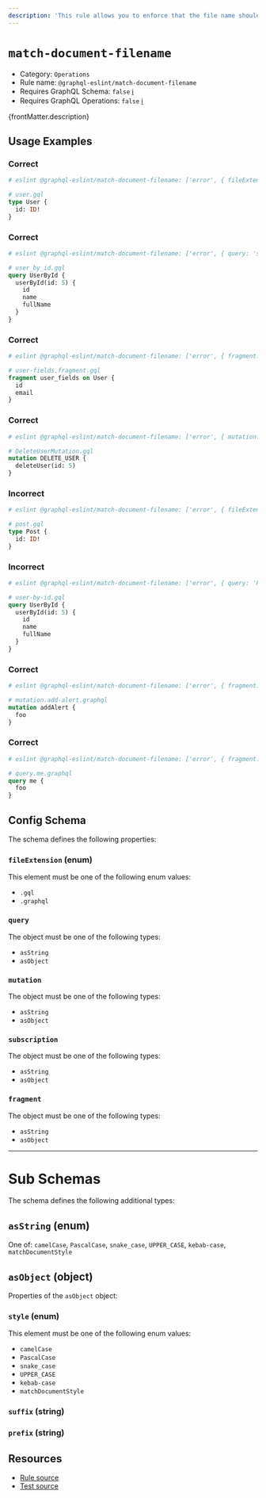 ```yaml
---
description: 'This rule allows you to enforce that the file name should match the operation name.'
---
```


# `match-document-filename`

- Category: `Operations`
- Rule name: `@graphql-eslint/match-document-filename`
- Requires GraphQL Schema: `false`
  [ℹ️](/docs/getting-started#extended-linting-rules-with-graphql-schema)
- Requires GraphQL Operations: `false`
  [ℹ️](/docs/getting-started#extended-linting-rules-with-siblings-operations)

{frontMatter.description}

## Usage Examples

### Correct

```graphql
# eslint @graphql-eslint/match-document-filename: ['error', { fileExtension: '.gql' }]

# user.gql
type User {
  id: ID!
}
```

### Correct

```graphql
# eslint @graphql-eslint/match-document-filename: ['error', { query: 'snake_case' }]

# user_by_id.gql
query UserById {
  userById(id: 5) {
    id
    name
    fullName
  }
}
```

### Correct

```graphql
# eslint @graphql-eslint/match-document-filename: ['error', { fragment: { style: 'kebab-case', suffix: '.fragment' } }]

# user-fields.fragment.gql
fragment user_fields on User {
  id
  email
}
```

### Correct

```graphql
# eslint @graphql-eslint/match-document-filename: ['error', { mutation: { style: 'PascalCase', suffix: 'Mutation' } }]

# DeleteUserMutation.gql
mutation DELETE_USER {
  deleteUser(id: 5)
}
```

### Incorrect

```graphql
# eslint @graphql-eslint/match-document-filename: ['error', { fileExtension: '.graphql' }]

# post.gql
type Post {
  id: ID!
}
```

### Incorrect

```graphql
# eslint @graphql-eslint/match-document-filename: ['error', { query: 'PascalCase' }]

# user-by-id.gql
query UserById {
  userById(id: 5) {
    id
    name
    fullName
  }
}
```

### Correct

```graphql
# eslint @graphql-eslint/match-document-filename: ['error', { fragment: { style: 'kebab-case', prefix: 'mutation.' } }]

# mutation.add-alert.graphql
mutation addAlert {
  foo
}
```

### Correct

```graphql
# eslint @graphql-eslint/match-document-filename: ['error', { fragment: { prefix: 'query.' } }]

# query.me.graphql
query me {
  foo
}
```

## Config Schema

The schema defines the following properties:

### `fileExtension` (enum)

This element must be one of the following enum values:

- `.gql`
- `.graphql`

### `query`

The object must be one of the following types:

- `asString`
- `asObject`

### `mutation`

The object must be one of the following types:

- `asString`
- `asObject`

### `subscription`

The object must be one of the following types:

- `asString`
- `asObject`

### `fragment`

The object must be one of the following types:

- `asString`
- `asObject`

---

# Sub Schemas

The schema defines the following additional types:

## `asString` (enum)

One of: `camelCase`, `PascalCase`, `snake_case`, `UPPER_CASE`, `kebab-case`, `matchDocumentStyle`

## `asObject` (object)

Properties of the `asObject` object:

### `style` (enum)

This element must be one of the following enum values:

- `camelCase`
- `PascalCase`
- `snake_case`
- `UPPER_CASE`
- `kebab-case`
- `matchDocumentStyle`

### `suffix` (string)

### `prefix` (string)

## Resources

- [Rule source](https://github.com/B2o5T/graphql-eslint/tree/master/packages/plugin/src/rules/match-document-filename.ts)
- [Test source](https://github.com/B2o5T/graphql-eslint/tree/master/packages/plugin/__tests__/match-document-filename.spec.ts)
